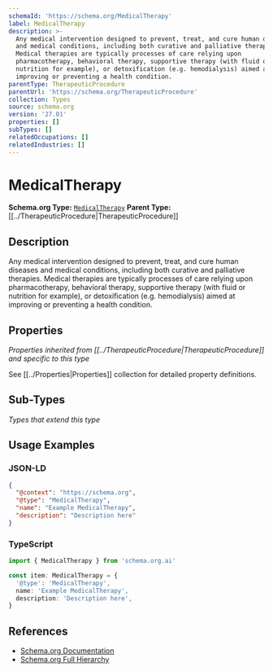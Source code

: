 ```yaml
---
schemaId: 'https://schema.org/MedicalTherapy'
label: MedicalTherapy
description: >-
  Any medical intervention designed to prevent, treat, and cure human diseases
  and medical conditions, including both curative and palliative therapies.
  Medical therapies are typically processes of care relying upon
  pharmacotherapy, behavioral therapy, supportive therapy (with fluid or
  nutrition for example), or detoxification (e.g. hemodialysis) aimed at
  improving or preventing a health condition.
parentType: TherapeuticProcedure
parentUrl: 'https://schema.org/TherapeuticProcedure'
collection: Types
source: schema.org
version: '27.01'
properties: []
subTypes: []
relatedOccupations: []
relatedIndustries: []
---
```

# MedicalTherapy

**Schema.org Type:** [`MedicalTherapy`](https://schema.org/MedicalTherapy)
**Parent Type:** [[../TherapeuticProcedure|TherapeuticProcedure]]

## Description

Any medical intervention designed to prevent, treat, and cure human diseases and medical conditions, including both curative and palliative therapies. Medical therapies are typically processes of care relying upon pharmacotherapy, behavioral therapy, supportive therapy (with fluid or nutrition for example), or detoxification (e.g. hemodialysis) aimed at improving or preventing a health condition.

## Properties

*Properties inherited from [[../TherapeuticProcedure|TherapeuticProcedure]] and specific to this type*

See [[../Properties|Properties]] collection for detailed property definitions.

## Sub-Types

*Types that extend this type*

## Usage Examples

### JSON-LD

```json
{
  "@context": "https://schema.org",
  "@type": "MedicalTherapy",
  "name": "Example MedicalTherapy",
  "description": "Description here"
}
```

### TypeScript

```typescript
import { MedicalTherapy } from 'schema.org.ai'

const item: MedicalTherapy = {
  '@type': 'MedicalTherapy',
  name: 'Example MedicalTherapy',
  description: 'Description here',
}
```

## References

- [Schema.org Documentation](https://schema.org/MedicalTherapy)
- [Schema.org Full Hierarchy](https://schema.org/docs/full.html)
